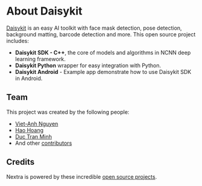 # About Daisykit

[Daisykit](https://daisykit.nrl.ai/) is an easy AI toolkit with face mask detection, pose detection, background matting, barcode detection and more. This open source project includes:

- **Daisykit SDK - C++**, the core of models and algorithms in NCNN deep learning framework.
- **Daisykit Python** wrapper for easy integration with Python.
- **Daisykit Android** - Example app demonstrate how to use Daisykit SDK in Android.

## Team

This project was created by the following people:

- [Viet-Anh Nguyen](https://aicurious.io)
- [Hao Hoang](https://github.com/haok61bkhn)
- [Duc Tran Minh](https://github.com/tranminhduc4796)
- And other [contributors](https://github.com/nrl-ai/daisykit/graphs/contributors)

## Credits

Nextra is powered by these incredible [open source projects](/models).

